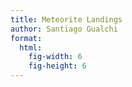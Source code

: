 ```yaml
---
title: Meteorite Landings
author: Santiago Gualchi
format:
  html:
    fig-width: 6
    fig-height: 6
---
```





